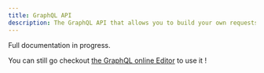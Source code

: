 ```yaml
---
title: GraphQL API
description: The GraphQL API that allows you to build your own requests for the TCGdex API
---
```


Full documentation in progress.

You can still go checkout [the GraphQL online Editor](https://api.tcgdex.net/v2/graphql) to use it !
